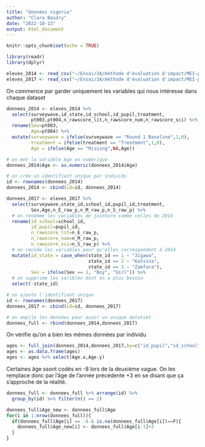 ```yaml
---
title: "données nigeria"
author: "Clara Baudry"
date: "2022-10-13"
output: html_document
---
```


```r
knitr::opts_chunk$set(echo = TRUE)
```

```r
library(readr)
library(dplyr)
```


```r
eleves_2014 <- read_csv("~/Ensai/3A/méthode d'évaluation d'impact/MEI-project-opioids/nigeria_2014/bl_v2_1_pt.csv")
eleves_2017 <- read_csv("~/Ensai/3A/méthode d'évaluation d'impact/MEI-project-opioids/nigeria_2017/el_v2_1_pupil.CSV")
```

On commence par garder uniquement les variables qui nous intéresse dans chaque dataset
```r
donnees_2014 <- eleves_2014 %>% 
  select(surveywave,id_state,id_school,id_pupil,treatment,
         pt003,pt004,n_rawscore_lit,n_rawscore_num,n_rawscore_sci) %>% 
  rename(Sex=pt003,
         Age=pt004) %>% 
  mutate(surveywave = ifelse(surveywave == "Round 1 Baseline",1,0),
         treatment = ifelse(treatment == "Treatment",1,0),
         Age = ifelse(Age == "Missing",NA,Age))

# on met la variable Age en numérique
donnees_2014$Age <- as.numeric(donnees_2014$Age)

# on crée un identifiant unique par individu
id <- rownames(donnees_2014)
donnees_2014 <- cbind(id=id, donnees_2014)

donnees_2017 <- eleves_2017 %>% 
  select(surveywave,state_id,school_id,pupil_id,treatment,
         Sex,Age,n_E_raw_p,n_M_raw_p,n_S_raw_p) %>% 
  # on renomme les variables de jointure comme celles de 2014
  rename(id_school=school_id,
         id_pupil=pupil_id,
         n_rawscore_lit=n_E_raw_p,
         n_rawscore_num=n_M_raw_p,
         n_rawscore_sci=n_S_raw_p) %>% 
  # on recode les variables pour qu'elles correspondent à 2014
  mutate(id_state = case_when(state_id == 1 ~ "Jigawa",
                              state_id == 2 ~ "Katsina",
                              state_id == 3 ~ "Zamfara"),
         Sex = ifelse(Sex == 1, "Boy", "Girl")) %>% 
  # on supprime les varibles dont on a plus besoin
  select(-state_id)

# on ajoute l'identifiant unique
id <- rownames(donnees_2017)
donnees_2017 <- cbind(id=id, donnees_2017)

# on empile les données pour avoir un unique datatset
donnees_full <- rbind(donnees_2014,donnees_2017)
```

On vérifie qu'on a bien les mêmes données par individu
```r
ages <- full_join(donnees_2014,donnees_2017,by=c("id_pupil","id_school","id_state"))
ages <- as.data.frame(ages)
ages <- ages %>% select(Age.x,Age.y)
```

Certaines âge ssont codés en -8 lors de la deuxième vague. On les remplace donc par l'âge de l'année précédente +3 en se disant que ça s'approche de la réalité.
```r
donnees_full <- donnees_full %>% arrange(id) %>% 
  group_by(id) %>% filter(n() == 2)

donnees_full$Age_new <- donnees_full$Age
for(i in 1:nrow(donnees_full)){
  if(donnees_full$Age[i] == -8 & is.na(donnees_full$Age[i])==F){
    donnees_full$Age_new[i] <- donnees_full$Age[i-1]+3
  } 
}
```
















